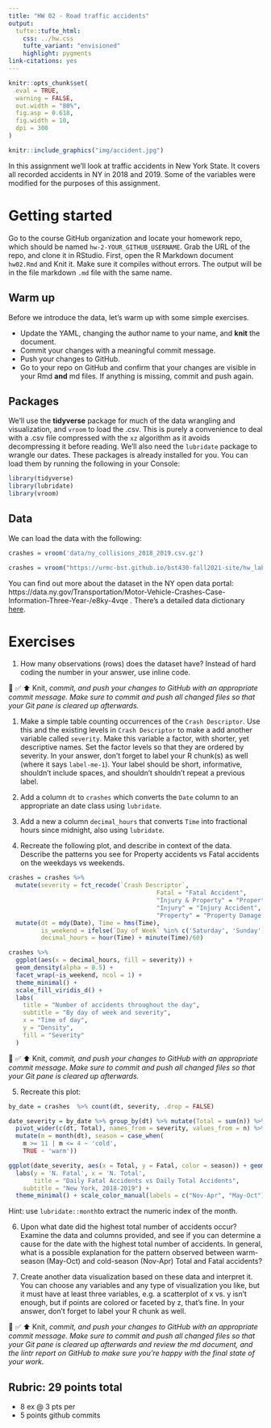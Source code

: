 ```yaml
---
title: "HW 02 - Road traffic accidents"
output: 
  tufte::tufte_html:
    css: ../hw.css
    tufte_variant: "envisioned"
    highlight: pygments
link-citations: yes
---
```


```r
knitr::opts_chunk$set(
  eval = TRUE,
  warning = FALSE,
  out.width = "80%",
  fig.asp = 0.618,
  fig.width = 10,
  dpi = 300
)
```

```r
knitr::include_graphics("img/accident.jpg")
```

In this assignment we'll look at traffic accidents in New York State.
It covers all recorded accidents in NY in 2018 and 2019.  Some of the variables were modified for the purposes of this assignment.

# Getting started

Go to the course GitHub organization and locate your homework repo, which should be named `hw-2-YOUR_GITHUB_USERNAME`.
Grab the URL of the repo, and clone it in RStudio.
First, open the R Markdown document `hw02.Rmd` and Knit it.
Make sure it compiles without errors.
The output will be in the file markdown `.md` file with the same name.

## Warm up

Before we introduce the data, let's warm up with some simple exercises.

-   Update the YAML, changing the author name to your name, and **knit** the document.
-   Commit your changes with a meaningful commit message.
-   Push your changes to GitHub.
-   Go to your repo on GitHub and confirm that your changes are visible in your Rmd **and** md files. If anything is missing, commit and push again.

## Packages

We'll use the **tidyverse** package for much of the data wrangling and visualization, and `vroom` to load the .csv.  This is purely a convenience to deal with a .csv file compressed with the `xz` algorithm as it avoids decompressing it before reading.  We'll also need the `lubridate` package to wrangle our dates.
These packages is already installed for you.
You can load them by running the following in your Console:

```r
library(tidyverse)
library(lubridate)
library(vroom)
```

## Data

We can load the data with the following:
```r
crashes = vroom('data/ny_collisions_2018_2019.csv.gz')
```

```r
crashes = vroom("https://urmc-bst.github.io/bst430-fall2021-site/hw_lab_instruction/hw02-accidents/data/ny_collisions_2018_2019.csv.gz")
```

You can find out more about the dataset in the NY open data portal:  https://data.ny.gov/Transportation/Motor-Vehicle-Crashes-Case-Information-Three-Year-/e8ky-4vqe .  There's a detailed data dictionary [here](https://data.ny.gov/api/views/e8ky-4vqe/files/991fc5ad-3c1d-4eb1-908a-86343907be58?download=true&filename=NYSDMV_Crashes_CaseInformation_DataDictionary.pdf).

# Exercises

1.  How many observations (rows) does the dataset have? Instead of hard coding the number in your answer, use inline code.


🧶 ✅ ⬆️ Knit, *commit, and push your changes to GitHub with an appropriate commit message. Make sure to commit and push all changed files so that your Git pane is cleared up afterwards.*

1.  Make a simple table counting occurrences of the `Crash Descriptor`.  Use this and the existing levels in `Crash Descriptor` to make a add another variable called `severity`.  Make this variable a factor, with shorter, yet descriptive names.  Set the factor levels so that they are ordered by severity.  In your answer, don't forget to label your R chunk(s) as well (where it says `label-me-1`). Your label should be short, informative, shouldn't include spaces, and shouldn't shouldn't repeat a previous label.

2.  Add a column `dt` to `crashes` which converts the `Date` column to an appropriate an date class using `lubridate`.

3.  Add a new a column `decimal_hours` that converts `Time` into fractional hours since midnight, also using `lubridate`.

4.  Recreate the following plot, and describe in context of the data. 
Describe the patterns you see for Property accidents vs Fatal accidents on the weekdays vs weekends.

```r
crashes = crashes %>% 
  mutate(severity = fct_recode(`Crash Descriptor`,
                                         Fatal = "Fatal Accident",
                                         "Injury & Property" = "Property Damage & Injury Accident",
                                         "Injury" = "Injury Accident",
                                         "Property" = "Property Damage Accident")) %>%
  mutate(dt = mdy(Date), Time = hms(Time), 
         is_weekend = ifelse(`Day of Week` %in% c('Saturday', 'Sunday'), 'weekend', 'weekday'), 
         decimal_hours = hour(Time) + minute(Time)/60)

crashes %>%
  ggplot(aes(x = decimal_hours, fill = severity)) +
  geom_density(alpha = 0.5) +
  facet_wrap(~is_weekend, ncol = 1) +
  theme_minimal() +
  scale_fill_viridis_d() +
  labs(
    title = "Number of accidents throughout the day",
    subtitle = "By day of week and severity",
    x = "Time of day",
    y = "Density",
    fill = "Severity"
  )
```

 🧶 ✅ ⬆️ Knit, *commit, and push your changes to GitHub with an appropriate commit message. Make sure to commit and push all changed files so that your Git pane is cleared up afterwards.*

5.  Recreate this plot:

```r
by_date = crashes  %>% count(dt, severity, .drop = FALSE)

date_severity = by_date %>% group_by(dt) %>% mutate(Total = sum(n)) %>%
  pivot_wider(c(dt, Total), names_from = severity, values_from = n) %>%
  mutate(m = month(dt), season = case_when(
    m >= 11 | m <= 4 ~ 'cold',
    TRUE ~ 'warm'))

ggplot(date_severity, aes(x = Total, y = Fatal, color = season)) + geom_jitter(height = .2) + 
  labs(y = 'N. Fatal', x = 'N. Total',   
       title = "Daily Fatal Accidents vs Daily Total Accidents",
    subtitle = "New York, 2018-2019") + 
  theme_minimal() + scale_color_manual(labels = c("Nov-Apr", "May-Oct"), values = c('purple', 'orange'))
```
Hint: use `lubridate::month`to extract the numeric index of the month.

6. Upon what date did the highest total number of accidents occur?  Examine the data and columns provided, and see if you can determine a cause for the date with the highest total number of accidents.  In general, what is a possible explanation for the pattern observed between warm-season (May-Oct) and cold-season (Nov-Apr) Total and Fatal accidents?

7.  Create another data visualization based on these data and interpret it. You can choose any variables and any type of visualization you like, but it must have at least three variables, e.g. a scatterplot of x vs. y isn't enough, but if points are colored or faceted by z, that's fine. In your answer, don't forget to label your R chunk as well.

 🧶 ✅ ⬆️ Knit, *commit, and push your changes to GitHub with an appropriate commit message. Make sure to commit and push all changed files so that your Git pane is cleared up afterwards and review the md document, and the lintr report on GitHub to make sure you're happy with the final state of your work.*

## Rubric: 29 points total

*  8 ex @ 3 pts per
*  5 points github commits
